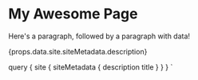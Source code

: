 
# My Awesome Page

Here's a paragraph, followed by a paragraph with data!

<p>{props.data.site.siteMetadata.description}</p>

  query {
    site {
      siteMetadata {
        description
        title
      }
    }
  }
`
